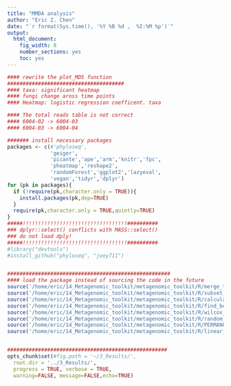 ```yaml
---
title: "MMDA analysis"
author: "Eric Z. Chen"
date: "`r format(Sys.time(), '%Y %B %d ,  %I:%M %p')`"
output:
  html_document:
    fig_width: 8
    number_sections: yes
    toc: yes
---
```



```r
#### rewrite the plot_MDS function
######################################
#### taxa: significant heatmap
#### fungi change aross time points
#### Heatmap: logistic regression coefficent. taxa

#### The total reads table is not correct
#### 6004-02 -> 6004-03
#### 6004-03 -> 6004-04
```





```r
####### install necessary packages
packages <- c(#'phyloseq',
              'geiger',
              'picante','ape','arm','knitr','fpc',
              'pheatmap','reshape2',
              'randomForest','ggplot2','lazyeval',
              'vegan','tidyr','dplyr')
for (pk in packages){
  if (!require(pk,character.only = TRUE)){
    install.packages(pk,dep=TRUE)
  }
  require(pk,character.only = TRUE,quietly=TRUE)
}
#####!!!!!!!!!!!!!!!!!!!!!!!!!!!!!!!!!!##########
### dplyr::select() conflicts with MASS::select()
### do not load dply!
#####!!!!!!!!!!!!!!!!!!!!!!!!!!!!!!!!!!##########
#library("devtools")
#install_github("phyloseq", "joey711")


#####################################################
#### load the package instead of sourcing the code in the future  
source('/home/eric/14_Metagenomic_toolkit/metagenomic_toolkit/R/merge_two_tables.R')
source('/home/eric/14_Metagenomic_toolkit/metagenomic_toolkit/R/subset_data_by_sample_info.R')
source('/home/eric/14_Metagenomic_toolkit/metagenomic_toolkit/R/calculate_distance.R')
source('/home/eric/14_Metagenomic_toolkit/metagenomic_toolkit/R/find_best_clustering.R')
source('/home/eric/14_Metagenomic_toolkit/metagenomic_toolkit/R/wilcox_test.R')
source('/home/eric/14_Metagenomic_toolkit/metagenomic_toolkit/R/random_forest.R')
source('/home/eric/14_Metagenomic_toolkit/metagenomic_toolkit/R/PERMANOVA_analysis.R')
source('/home/eric/14_Metagenomic_toolkit/metagenomic_toolkit/R/linear_regression_with_permutation.R')


####################################################
opts_chunk$set(#fig.path = '~/3_Results/',
  root.dir = '../3_Results/',
  progress = TRUE, verbose = TRUE,
  warning=FALSE, message=FALSE,echo=TRUE)


```
